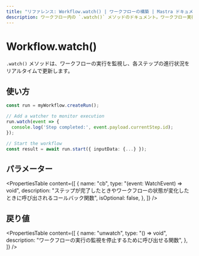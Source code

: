 ```yaml
---
title: "リファレンス: Workflow.watch() | ワークフローの構築 | Mastra ドキュメント"
description: ワークフロー内の `.watch()` メソッドのドキュメント。ワークフロー実行の監視を可能にします。
---
```


# Workflow.watch()

`.watch()` メソッドは、ワークフローの実行を監視し、各ステップの進行状況をリアルタイムで更新します。

## 使い方

```typescript
const run = myWorkflow.createRun();

// Add a watcher to monitor execution
run.watch(event => {
  console.log('Step completed:', event.payload.currentStep.id);
});

// Start the workflow
const result = await run.start({ inputData: {...} });
```

## パラメーター

<PropertiesTable
  content={[
    {
      name: "cb",
      type: "(event: WatchEvent) => void",
      description: "ステップが完了したときやワークフローの状態が変化したときに呼び出されるコールバック関数",
      isOptional: false,
    },
  ]}
/>

## 戻り値

<PropertiesTable
  content={[
    {
      name: "unwatch",
      type: "() => void",
      description: "ワークフローの実行の監視を停止するために呼び出せる関数",
    },
  ]}
/>

